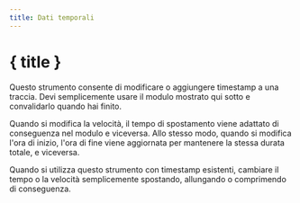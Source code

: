 ```yaml
---
title: Dati temporali
---
```


<script>
</script>

# <CalendarClock size="24" class="inline-block" style="margin-bottom: 5px" /> { title }

Questo strumento consente di modificare o aggiungere timestamp a una traccia.
Devi semplicemente usare il modulo mostrato qui sotto e convalidarlo quando hai finito.

<div class="flex flex-row justify-center">
    <Time class="text-foreground p-3 border rounded-md shadow-lg" />
</div>

Quando si modifica la velocità, il tempo di spostamento viene adattato di conseguenza nel modulo e viceversa.
Allo stesso modo, quando si modifica l'ora di inizio, l'ora di fine viene aggiornata per mantenere la stessa durata totale, e viceversa.

<DocsNote>

Quando si utilizza questo strumento con timestamp esistenti, cambiare il tempo o la velocità semplicemente spostando, allungando o comprimendo di conseguenza.

</DocsNote>
